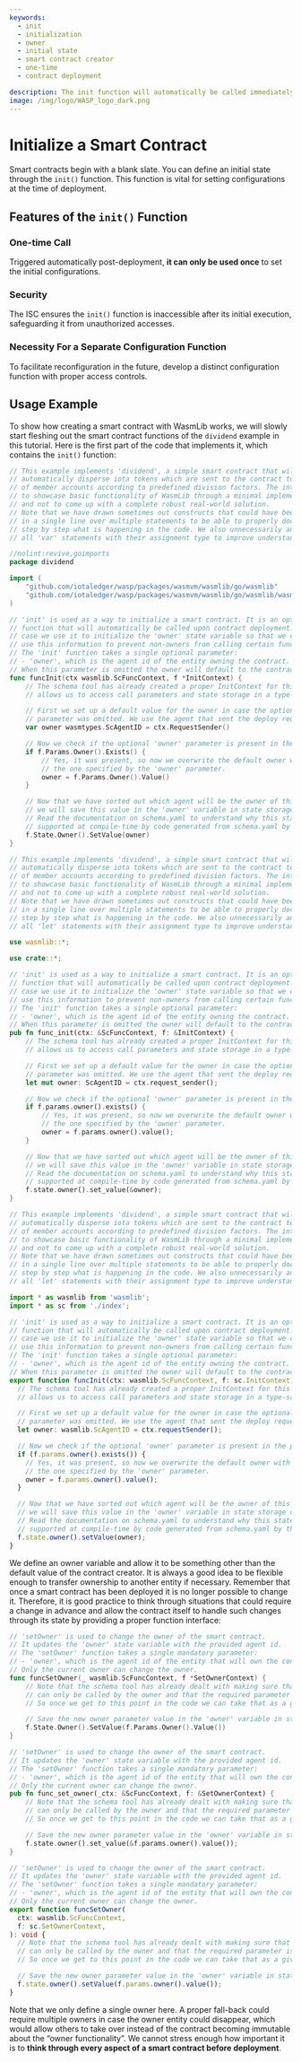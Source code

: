 ```yaml
---
keywords:
  - init
  - initialization
  - owner
  - initial state
  - smart contract creator
  - one-time
  - contract deployment

description: The init function will automatically be called immediately after the first time the contract has been deployed to the VM. This is a one-time initialization call, meant to be performed by the contract deployment mechanism.
image: /img/logo/WASP_logo_dark.png
---
```



# Initialize a Smart Contract

Smart contracts begin with a blank slate. You can define an initial state through the `init()` function.
This function is vital for setting configurations at the time of deployment.

## Features of the `init()` Function

### One-time Call

Triggered automatically post-deployment, **it can only be used once** to set the initial configurations.

### Security

The ISC ensures the `init()` function is inaccessible after its initial execution,
safeguarding it from unauthorized accesses.

### Necessity For a Separate Configuration Function

To facilitate reconfiguration in the future, develop a distinct configuration function with proper access controls.

## Usage Example

To show how creating a smart contract with WasmLib works, we will slowly start fleshing
out the smart contract functions of the `dividend` example in this tutorial. Here is the
first part of the code that implements it, which contains the `init()` function:

<Tabs groupId="language" queryString>

<TabItem value="go" label="Go">

```go
// This example implements 'dividend', a simple smart contract that will
// automatically disperse iota tokens which are sent to the contract to a group
// of member accounts according to predefined division factors. The intent is
// to showcase basic functionality of WasmLib through a minimal implementation
// and not to come up with a complete robust real-world solution.
// Note that we have drawn sometimes out constructs that could have been done
// in a single line over multiple statements to be able to properly document
// step by step what is happening in the code. We also unnecessarily annotate
// all 'var' statements with their assignment type to improve understanding.

//nolint:revive,goimports
package dividend

import (
	"github.com/iotaledger/wasp/packages/wasmvm/wasmlib/go/wasmlib"
	"github.com/iotaledger/wasp/packages/wasmvm/wasmlib/go/wasmlib/wasmtypes"
)

// 'init' is used as a way to initialize a smart contract. It is an optional
// function that will automatically be called upon contract deployment. In this
// case we use it to initialize the 'owner' state variable so that we can later
// use this information to prevent non-owners from calling certain functions.
// The 'init' function takes a single optional parameter:
// - 'owner', which is the agent id of the entity owning the contract.
// When this parameter is omitted the owner will default to the contract creator.
func funcInit(ctx wasmlib.ScFuncContext, f *InitContext) {
	// The schema tool has already created a proper InitContext for this function that
	// allows us to access call parameters and state storage in a type-safe manner.

	// First we set up a default value for the owner in case the optional 'owner'
	// parameter was omitted. We use the agent that sent the deploy request.
	var owner wasmtypes.ScAgentID = ctx.RequestSender()

	// Now we check if the optional 'owner' parameter is present in the params map.
	if f.Params.Owner().Exists() {
		// Yes, it was present, so now we overwrite the default owner with
		// the one specified by the 'owner' parameter.
		owner = f.Params.Owner().Value()
	}

	// Now that we have sorted out which agent will be the owner of this contract
	// we will save this value in the 'owner' variable in state storage on the host.
	// Read the documentation on schema.yaml to understand why this state variable is
	// supported at compile-time by code generated from schema.yaml by the schema tool.
	f.State.Owner().SetValue(owner)
}
```

</TabItem>
<TabItem value="rust" label="Rust">

```rust
// This example implements 'dividend', a simple smart contract that will
// automatically disperse iota tokens which are sent to the contract to a group
// of member accounts according to predefined division factors. The intent is
// to showcase basic functionality of WasmLib through a minimal implementation
// and not to come up with a complete robust real-world solution.
// Note that we have drawn sometimes out constructs that could have been done
// in a single line over multiple statements to be able to properly document
// step by step what is happening in the code. We also unnecessarily annotate
// all 'let' statements with their assignment type to improve understanding.

use wasmlib::*;

use crate::*;

// 'init' is used as a way to initialize a smart contract. It is an optional
// function that will automatically be called upon contract deployment. In this
// case we use it to initialize the 'owner' state variable so that we can later
// use this information to prevent non-owners from calling certain functions.
// The 'init' function takes a single optional parameter:
// - 'owner', which is the agent id of the entity owning the contract.
// When this parameter is omitted the owner will default to the contract creator.
pub fn func_init(ctx: &ScFuncContext, f: &InitContext) {
    // The schema tool has already created a proper InitContext for this function that
    // allows us to access call parameters and state storage in a type-safe manner.

    // First we set up a default value for the owner in case the optional 'owner'
    // parameter was omitted. We use the agent that sent the deploy request.
    let mut owner: ScAgentID = ctx.request_sender();

    // Now we check if the optional 'owner' parameter is present in the params map.
    if f.params.owner().exists() {
        // Yes, it was present, so now we overwrite the default owner with
        // the one specified by the 'owner' parameter.
        owner = f.params.owner().value();
    }

    // Now that we have sorted out which agent will be the owner of this contract
    // we will save this value in the 'owner' variable in state storage on the host.
    // Read the documentation on schema.yaml to understand why this state variable is
    // supported at compile-time by code generated from schema.yaml by the schema tool.
    f.state.owner().set_value(&owner);
}
```

</TabItem>
<TabItem value="typescript" label="Typescript">

```ts
// This example implements 'dividend', a simple smart contract that will
// automatically disperse iota tokens which are sent to the contract to a group
// of member accounts according to predefined division factors. The intent is
// to showcase basic functionality of WasmLib through a minimal implementation
// and not to come up with a complete robust real-world solution.
// Note that we have drawn sometimes out constructs that could have been done
// in a single line over multiple statements to be able to properly document
// step by step what is happening in the code. We also unnecessarily annotate
// all 'let' statements with their assignment type to improve understanding.

import * as wasmlib from 'wasmlib';
import * as sc from './index';

// 'init' is used as a way to initialize a smart contract. It is an optional
// function that will automatically be called upon contract deployment. In this
// case we use it to initialize the 'owner' state variable so that we can later
// use this information to prevent non-owners from calling certain functions.
// The 'init' function takes a single optional parameter:
// - 'owner', which is the agent id of the entity owning the contract.
// When this parameter is omitted the owner will default to the contract creator.
export function funcInit(ctx: wasmlib.ScFuncContext, f: sc.InitContext): void {
  // The schema tool has already created a proper InitContext for this function that
  // allows us to access call parameters and state storage in a type-safe manner.

  // First we set up a default value for the owner in case the optional 'owner'
  // parameter was omitted. We use the agent that sent the deploy request.
  let owner: wasmlib.ScAgentID = ctx.requestSender();

  // Now we check if the optional 'owner' parameter is present in the params map.
  if (f.params.owner().exists()) {
    // Yes, it was present, so now we overwrite the default owner with
    // the one specified by the 'owner' parameter.
    owner = f.params.owner().value();
  }

  // Now that we have sorted out which agent will be the owner of this contract
  // we will save this value in the 'owner' variable in state storage on the host.
  // Read the documentation on schema.yaml to understand why this state variable is
  // supported at compile-time by code generated from schema.yaml by the schema tool.
  f.state.owner().setValue(owner);
}
```

</TabItem>
</Tabs>

We define an owner variable and allow it to be something other than the default value of
the contract creator. It is always a good idea to be flexible enough to transfer
ownership to another entity if necessary. Remember that once a smart contract has been
deployed it is no longer possible to change it. Therefore, it is good practice to think
through situations that could require a change in advance and allow the contract itself to
handle such changes through its state by providing a proper function interface:

<Tabs groupId="language" queryString>

<TabItem value="go" label="Go">

```go
// 'setOwner' is used to change the owner of the smart contract.
// It updates the 'owner' state variable with the provided agent id.
// The 'setOwner' function takes a single mandatory parameter:
// - 'owner', which is the agent id of the entity that will own the contract.
// Only the current owner can change the owner.
func funcSetOwner(_ wasmlib.ScFuncContext, f *SetOwnerContext) {
	// Note that the schema tool has already dealt with making sure that this function
	// can only be called by the owner and that the required parameter is present.
	// So once we get to this point in the code we can take that as a given.

	// Save the new owner parameter value in the 'owner' variable in state storage.
	f.State.Owner().SetValue(f.Params.Owner().Value())
}
```

</TabItem>
<TabItem value="rust" label="Rust">

```rust
// 'setOwner' is used to change the owner of the smart contract.
// It updates the 'owner' state variable with the provided agent id.
// The 'setOwner' function takes a single mandatory parameter:
// - 'owner', which is the agent id of the entity that will own the contract.
// Only the current owner can change the owner.
pub fn func_set_owner(_ctx: &ScFuncContext, f: &SetOwnerContext) {
    // Note that the schema tool has already dealt with making sure that this function
    // can only be called by the owner and that the required parameter is present.
    // So once we get to this point in the code we can take that as a given.

    // Save the new owner parameter value in the 'owner' variable in state storage.
    f.state.owner().set_value(&f.params.owner().value());
}
```

</TabItem>
<TabItem value="typescript" label="Typescript">

```ts
// 'setOwner' is used to change the owner of the smart contract.
// It updates the 'owner' state variable with the provided agent id.
// The 'setOwner' function takes a single mandatory parameter:
// - 'owner', which is the agent id of the entity that will own the contract.
// Only the current owner can change the owner.
export function funcSetOwner(
  ctx: wasmlib.ScFuncContext,
  f: sc.SetOwnerContext,
): void {
  // Note that the schema tool has already dealt with making sure that this function
  // can only be called by the owner and that the required parameter is present.
  // So once we get to this point in the code we can take that as a given.

  // Save the new owner parameter value in the 'owner' variable in state storage.
  f.state.owner().setValue(f.params.owner().value());
}
```

</TabItem>
</Tabs>

Note that we only define a single owner here.
A proper fall-back could require multiple owners in case the owner entity could disappear,
which would allow others to take over instead of the contract becoming immutable about the “owner functionality”.
We cannot stress enough how important it is to **think through every aspect of a smart contract before deployment**.
